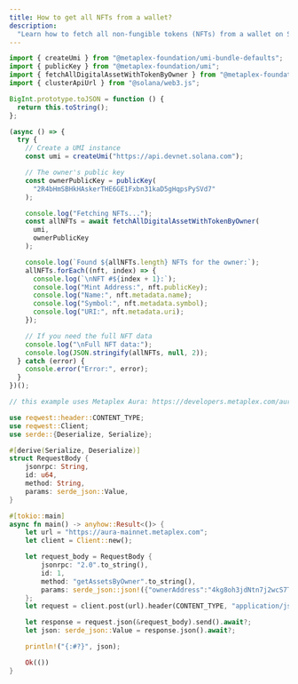 ```yaml
---
title: How to get all NFTs from a wallet?
description:
  "Learn how to fetch all non-fungible tokens (NFTs) from a wallet on Solana."
---
```


<CodeTabs flags="r">

```typescript !! title="Legacy"
import { createUmi } from "@metaplex-foundation/umi-bundle-defaults";
import { publicKey } from "@metaplex-foundation/umi";
import { fetchAllDigitalAssetWithTokenByOwner } from "@metaplex-foundation/mpl-token-metadata";
import { clusterApiUrl } from "@solana/web3.js";

BigInt.prototype.toJSON = function () {
  return this.toString();
};

(async () => {
  try {
    // Create a UMI instance
    const umi = createUmi("https://api.devnet.solana.com");

    // The owner's public key
    const ownerPublicKey = publicKey(
      "2R4bHmSBHkHAskerTHE6GE1Fxbn31kaD5gHqpsPySVd7"
    );

    console.log("Fetching NFTs...");
    const allNFTs = await fetchAllDigitalAssetWithTokenByOwner(
      umi,
      ownerPublicKey
    );

    console.log(`Found ${allNFTs.length} NFTs for the owner:`);
    allNFTs.forEach((nft, index) => {
      console.log(`\nNFT #${index + 1}:`);
      console.log("Mint Address:", nft.publicKey);
      console.log("Name:", nft.metadata.name);
      console.log("Symbol:", nft.metadata.symbol);
      console.log("URI:", nft.metadata.uri);
    });

    // If you need the full NFT data
    console.log("\nFull NFT data:");
    console.log(JSON.stringify(allNFTs, null, 2));
  } catch (error) {
    console.error("Error:", error);
  }
})();
```

```rust !! title="Rust"
// this example uses Metaplex Aura: https://developers.metaplex.com/aura

use reqwest::header::CONTENT_TYPE;
use reqwest::Client;
use serde::{Deserialize, Serialize};

#[derive(Serialize, Deserialize)]
struct RequestBody {
    jsonrpc: String,
    id: u64,
    method: String,
    params: serde_json::Value,
}

#[tokio::main]
async fn main() -> anyhow::Result<()> {
    let url = "https://aura-mainnet.metaplex.com";
    let client = Client::new();

    let request_body = RequestBody {
        jsonrpc: "2.0".to_string(),
        id: 1,
        method: "getAssetsByOwner".to_string(),
        params: serde_json::json!({"ownerAddress":"4kg8oh3jdNtn7j2wcS7TrUua31AgbLzDVkBZgTAe44aF"}),
    };
    let request = client.post(url).header(CONTENT_TYPE, "application/json");

    let response = request.json(&request_body).send().await?;
    let json: serde_json::Value = response.json().await?;

    println!("{:#?}", json);

    Ok(())
}
```

</CodeTabs>
